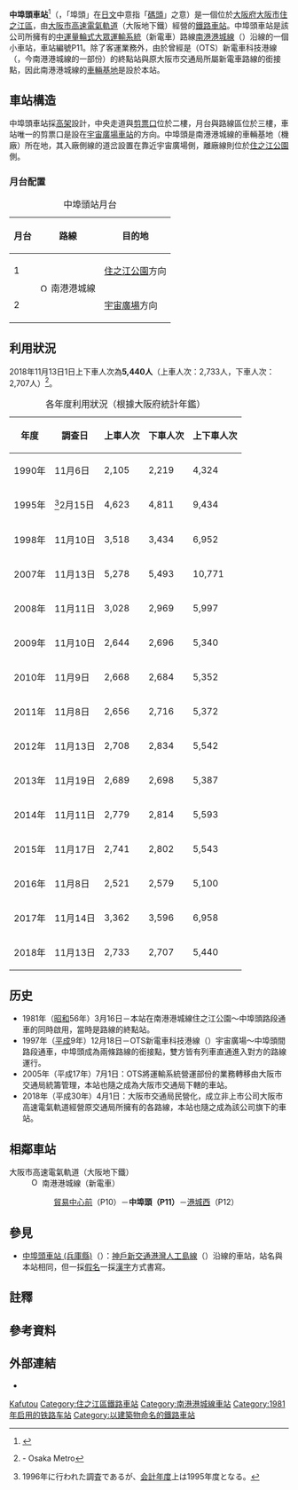 {{NoteTA |G1=Railway |G2=Transport
|1 = zh:中埠頭車站; zh-cn:中埠头站; zh-tw:中埠頭車站; zh-hk:中埠頭站; }}
{{日本車站資訊
|公司色 = #33328b
|文字色 =
|站名 = 中埠頭站
|圖片 = Osaka Nakafutou sta 001.jpg
|pxl =
|圖片說明 = 車站外觀{{更新|1=圖片|time=2020-06-28T16:41:27+00:00}}
|日文原名 = 中ふ頭
|平假名 = なかふとう
|羅馬拼音 = Nakafuto
|電報略號 =
|所在地 = {{JPN}}[[大阪府|大阪府]][[大阪市|大阪市]][[住之江區|住之江區]]南港中5丁目
|車站構造 = [[高架車站|高架車站]]
|月台配置 = 1面2線 [[島式月台|島式月台]]
|啟用年月日 = 1981年3月16日
|廢站年月日 =
|乘客人數 = 2,689
|上下車人次 = 5,387
|統計年度 = 2013年
|轉車 = 
|adjacent = {{Adjacent stations|system=大阪市高速電氣軌道|line=P|left=貿易中心前|right=港城西|note-left=P10<br />0.7km|note-mid={{車站編號s|#00a0de|#fff|P11}}<br />距離[[宇宙廣場站|宇宙廣場]]1.3km|note-right=P12<br />0.7km}}
}}
'''中埠頭車站'''<ref>{{cite web|url=https://www.kansai-airport.or.jp/sites/all/themes/kix/documents/tw/access/train/pdf/tw-map2-osaka3.pdf|title=路線圖|publisher=大阪市高速電氣軌道|accessdate=2020-05-28|archive-date=2018-07-26|archive-url=https://web.archive.org/web/20180726170115/https://www.kansai-airport.or.jp/sites/all/themes/kix/documents/tw/access/train/pdf/tw-map2-osaka3.pdf|dead-url=no}}</ref>（{{jpn|j=中ふ頭駅|hg=なかふとうえき|rm=Nakafutō eki|f=y}}，「埠頭」在[[日文|日文]]中意指「[[碼頭|碼頭]]」之意）是一個位於[[大阪府|大阪府]][[大阪市|大阪市]][[住之江區|住之江區]]，由[[大阪市高速電氣軌道|大阪市高速電氣軌道]]（大阪地下鐵）經營的[[鐵路車站|鐵路車站]]。中埠頭車站是該公司所擁有的{{link-en|自動導引捷運系統|Automated guideway transit|自動導引}}[[中運量大眾運輸系統|中運量輪式大眾運輸系統]]（新電車）路線[[南港港城線|南港港城線]]（{{lang|ja|南港ポートタウン線}}）沿線的一個小車站，車站編號P11。除了客運業務外，由於曾經是{{link-ja|大阪港運輸系統|大阪港トランスポートシステム}}（OTS）新電車科技港線（{{lang|ja|ニュートラムテクノポート線}}，今南港港城線的一部份）的終點站與原大阪市交通局所屬新電車路線的銜接點，因此南港港城線的[[車輛基地|車輛基地]]是設於本站。

==車站構造 ==

中埠頭車站採[[高架車站|高架]]設計，中央走道與[[剪票口|剪票口]]位於二樓，月台與路線區位於三樓，車站唯一的剪票口是設在[[宇宙廣場車站|宇宙廣場車站]]的方向。中埠頭是南港港城線的車輛基地（機廠）所在地，其入廠側線的道岔設置在靠近宇宙廣場側，離廠線則位於[[住之江公園車站|住之江公園]]側。

=== 月台配置 ===
{| class="wikitable"
|+ 中埠頭站月台
|-
!月台!!路線!!目的地
|-
! 1
|rowspan=2| [[File:Osaka_Metro_Nanko_Port_Town_line_symbol.svg|15px]] 南港港城線
| [[住之江公園站|住之江公園]]方向
|-
! 2
| [[宇宙廣場站|宇宙廣場]]方向
|}
== 利用狀況 ==
2018年11月13日1日上下車人次為'''5,440人'''（上車人次：2,733人，下車人次：2,707人）<ref>{{PDFlink|[https://www.osakametro.co.jp/company/library/100331_research/20181113_subway_nt.pdf 路線別乗降人員（2018年11月13日 交通調査）]}} - Osaka Metro</ref>。
{|class="wikitable" style="text-align:right"
|+各年度利用狀況（根據大阪府統計年鑑）
!年度!!調查日!!上車人次!!下車人次!!上下車人次
|-
|1990年||11月{{0}}6日
|2,105||2,219||4,324
|-
|1995年||<ref group="注">1996年に行われた調査であるが、[[会計年度|会計年度]]上は1995年度となる。</ref>2月15日
|4,623||4,811||9,434
|-
|1998年||11月10日
|3,518||3,434||6,952
|-
|2007年||11月13日
|5,278||5,493||10,771
|-
|2008年||11月11日
|3,028||2,969||5,997
|-
|2009年||11月10日
|2,644||2,696||5,340
|-
|2010年||11月{{0}}9日
|2,668||2,684||5,352
|-
|2011年||11月{{0}}8日
|2,656||2,716||5,372
|-
|2012年||11月13日
|2,708||2,834||5,542
|-
|2013年||11月19日
|2,689||2,698||5,387
|-
|2014年||11月11日
|2,779||2,814||5,593
|-
|2015年||11月17日
|2,741||2,802||5,543
|-
|2016年||11月{{0}}8日
|2,521||2,579||5,100
|-
|2017年||11月14日
|3,362||3,596||6,958
|-
|2018年||11月13日
|2,733||2,707||5,440
|}

==历史==
*1981年（[[昭和|昭和]]56年）3月16日－本站在南港港城線住之江公園～中埠頭路段通車的同時啟用，當時是路線的終點站。
*1997年（[[平成|平成]]9年）12月18日－OTS新電車科技港線（{{lang|ja|ニュートラムテクノポート線}}）宇宙廣場～中埠頭間路段通車，中埠頭成為兩條路線的銜接點，雙方皆有列車直通進入對方的路線運行。
*2005年（平成17年）7月1日：OTS將運輸系統營運部份的業務轉移由大阪市交通局統籌管理，本站也隨之成為大阪市交通局下轄的車站。
* 2018年（平成30年）4月1日：大阪市交通局民營化，成立非上市公司大阪市高速電氣軌道經營原交通局所擁有的各路線，本站也隨之成為該公司旗下的車站。

== 相鄰車站 ==
; 大阪市高速電氣軌道（大阪地下鐵）
: [[File:Osaka_Metro_Nanko_Port_Town_line_symbol.svg|15px]] 南港港城線（新電車）
:: [[貿易中心前站|貿易中心前]]（P10）－'''中埠頭（P11）'''－[[港城西站|港城西]]（P12）

== 參見 ==
* [[中埠頭車站_(兵庫縣)|中埠頭車站 (兵庫縣)]]（{{lang|ja|中埠頭駅}}）：[[神戶新交通|神戶新交通]][[港灣人工島線|港灣人工島線]]（{{lang|ja|神戸新交通ポートアイランド線}}）沿線的車站，站名與本站相同，但一採[[日語假名|假名]]一採[[漢字|漢字]]方式書寫。
== 註釋 ==
{{Reflist|group="注"}}
== 參考資料 ==
{{Reflist}}

== 外部連結 ==
* {{外部連結/大阪市高速電氣軌道車站|P11|中埠頭}}

{{南港港城線}}

{{coord|34|38|3|N|135|25|3|E|display=title|scale:5000_region:JP_type:railwaystation}}
{{DEFAULTSORT:Nakafuto}}
[[Category:日本鐵路車站_Na|Kafutou]]
[[Category:住之江區鐵路車站|Category:住之江區鐵路車站]]
[[Category:南港港城線車站|Category:南港港城線車站]]
[[Category:1981年启用的铁路车站|Category:1981年启用的铁路车站]]
[[Category:以建築物命名的鐵路車站|Category:以建築物命名的鐵路車站]]